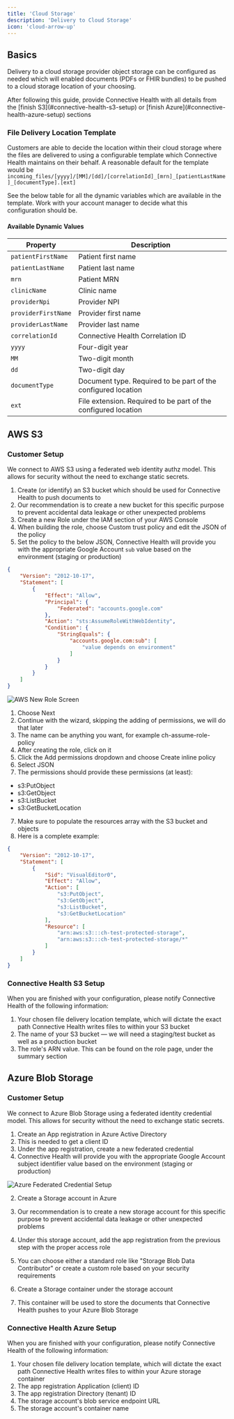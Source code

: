 ```yaml
---
title: 'Cloud Storage'
description: 'Delivery to Cloud Storage'
icon: 'cloud-arrow-up'
---
```


## Basics

Delivery to a cloud storage provider object storage can be configured as needed which will enabled documents
(PDFs or FHIR bundles) to be pushed to a cloud storage location of your choosing.

<Tip>
    After following this guide, provide Connective Health with all details from the [finish
    S3](#connective-health-s3-setup) or [finish Azure](#connective-health-azure-setup) sections
</Tip>

### File Delivery Location Template

Customers are able to decide the location within their cloud storage where the files are delivered to using a configurable template which
Connective Health maintains on their behalf. A reasonable default for the template would be `incoming_files/[yyyy]/[MM]/[dd]/[correlationId]_[mrn]_[patientLastName]_[documentType].[ext]`

See the below table for all the dynamic variables which are available in the template. Work with your account manager
to decide what this configuration should be.

#### Available Dynamic Values

| Property            | Description                                                    |
|---------------------|----------------------------------------------------------------|
| `patientFirstName`  | Patient first name                                             |
| `patientLastName`   | Patient last name                                              |
| `mrn`               | Patient MRN                                                    |
| `clinicName`        | Clinic name                                                    |
| `providerNpi`       | Provider NPI                                                   |
| `providerFirstName` | Provider first name                                            |
| `providerLastName`  | Provider last name                                             |
| `correlationId`     | Connective Health Correlation ID                               |
| `yyyy`              | Four-digit year                                                |
| `MM`                | Two-digit month                                                |
| `dd`                | Two-digit day                                                  |
| `documentType`      | Document type. Required to be part of the configured location  |
| `ext`               | File extension. Required to be part of the configured location |

## AWS S3

### Customer Setup

We connect to AWS S3 using a federated web identity authz model. This allows for security without the need to exchange static secrets.

1. Create (or identify) an S3 bucket which should be used for Connective Health to push documents to
 1. Our recommendation is to create a new bucket for this specific purpose to prevent accidental data leakage or other unexpected problems
2. Create a new Role under the IAM section of your AWS Console
3. When building the role, choose Custom trust policy and edit the JSON of the policy
 1. Set the policy to the below JSON, Connective Health will provide you with the appropriate Google Account `sub` value based on the environment (staging or production)
```json
{
	"Version": "2012-10-17",
	"Statement": [
		{
			"Effect": "Allow",
			"Principal": {
				"Federated": "accounts.google.com"
			},
			"Action": "sts:AssumeRoleWithWebIdentity",
			"Condition": {
				"StringEquals": {
					"accounts.google.com:sub": [
						"value depends on environment"
					]
				}
			}
		}
	]
}
```
![AWS New Role Screen](/images/aws-new-role.png)


1. Choose Next
2. Continue with the wizard, skipping the adding of permissions, we will do that later
3. The name can be anything you want, for example ch-assume-role-policy
4. After creating the role, click on it
5. Click the Add permissions dropdown and choose Create inline policy
6. Select JSON
 1. The permissions should provide these permissions (at least):
 * s3:PutObject
 * s3:GetObject
 * s3:ListBucket
 * s3:GetBucketLocation
7. Make sure to populate the resources array with the S3 bucket and objects
8. Here is a complete example:

```json
{
    "Version": "2012-10-17",
    "Statement": [
        {
            "Sid": "VisualEditor0",
            "Effect": "Allow",
            "Action": [
                "s3:PutObject",
                "s3:GetObject",
                "s3:ListBucket",
                "s3:GetBucketLocation"
            ],
            "Resource": [
                "arn:aws:s3:::ch-test-protected-storage",
                "arn:aws:s3:::ch-test-protected-storage/*"
            ]
        }
    ]
}
```

### Connective Health S3 Setup

When you are finished with your configuration, please notify Connective Health of the following information:

1. Your chosen file delivery location template, which will dictate the exact path Connective Health writes files to within your S3 bucket
2. The name of your S3 bucket — we will need a staging/test bucket as well as a production bucket
3. The role's ARN value. This can be found on the role page, under the summary section


## Azure Blob Storage

### Customer Setup

We connect to Azure Blob Storage using a federated identity credential model. This allows for security without the need to exchange static secrets.

1. Create an App registration in Azure Active Directory
1. This is needed to get a client ID
2. Under the app registration, create a new federated credential
3. Connective Health will provide you with the appropriate Google Account subject identifier value based on the environment (staging or production)

![Azure Federated Credential Setup](/images/azure-federated-credential.png)

2. Create a Storage account in Azure
1. Our recommendation is to create a new storage account for this specific purpose to prevent accidental data leakage or other unexpected problems
2. Under this storage account, add the app registration from the previous step with the proper access role
3. You can choose either a standard role like "Storage Blob Data Contributor" or create a custom role based on your security requirements

3. Create a Storage container under the storage account
1. This container will be used to store the documents that Connective Health pushes to your Azure Blob Storage

### Connective Health Azure Setup

When you are finished with your configuration, please notify Connective Health of the following information:

1. Your chosen file delivery location template, which will dictate the exact path Connective Health writes files to within your Azure storage container
2. The app registration Application (client) ID
3. The app registration Directory (tenant) ID
4. The storage account's blob service endpoint URL
5. The storage account's container name
